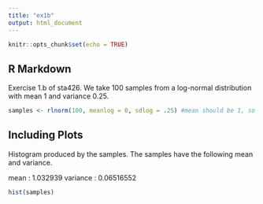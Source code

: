 ```yaml
---
title: "ex1b"
output: html_document
---
```


```r
knitr::opts_chunk$set(echo = TRUE)
```

## R Markdown

Exercise 1.b of sta426. We take 100 samples from a log-normal distribution with mean 1 and variance 0.25.

```r
samples <- rlnorm(100, meanlog = 0, sdlog = .25) #mean should be 1, so meanlog is 0
```

## Including Plots

Histogram produced by the samples. The samples have the following mean and variance.

mean : 1.032939
variance : 0.06516552

```r
hist(samples)
```
